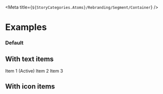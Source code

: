 
<Meta title={`${StoryCategories.Atoms}/Rebranding/Segment/Container`} />

<SegmentContainerDocs />

# Examples

### Default

## With text items

<Canvas>
	<div class='flex justify-center'>
		<p-segment-container>
			<p-segment-item active>Item 1 (Active)</p-segment-item>
			<p-segment-item>Item 2</p-segment-item>
			<p-segment-item>Item 3</p-segment-item>
		</p-segment-container>
	</div>
</Canvas>

## With icon items

<Canvas>
	<div class='flex justify-center'>
		<p-segment-container>
			<p-segment-item
				icon='user'
				active
				icon-only
			/>
			<p-segment-item
				icon='users'
				icon-only
			/>
		</p-segment-container>
	</div>
</Canvas>
